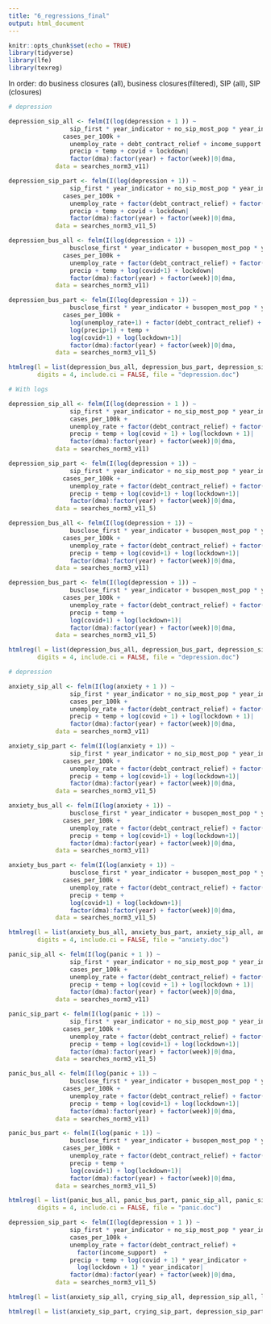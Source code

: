 ```yaml
---
title: "6_regressions_final"
output: html_document
---
```


```r
knitr::opts_chunk$set(echo = TRUE)
library(tidyverse)
library(lfe)
library(texreg)
```

In order: do business closures (all), business closures(filtered), SIP (all), SIP (closures)
```r
# depression

depression_sip_all <- felm(I(log(depression + 1 )) ~  
                 sip_first * year_indicator + no_sip_most_pop * year_indicator + 
               cases_per_100k +
                 unemploy_rate + debt_contract_relief + income_support + 
                 precip + temp + covid + lockdown|
                 factor(dma):factor(year) + factor(week)|0|dma, 
             data = searches_norm3_v11)

depression_sip_part <- felm(I(log(depression + 1)) ~  
                 sip_first * year_indicator + no_sip_most_pop * year_indicator +
               cases_per_100k +
                 unemploy_rate + factor(debt_contract_relief) + factor(income_support) + 
                 precip + temp + covid + lockdown|
                 factor(dma):factor(year) + factor(week)|0|dma, 
             data = searches_norm3_v11_5)

depression_bus_all <- felm(I(log(depression + 1)) ~  
                 busclose_first * year_indicator + busopen_most_pop * year_indicator +
               cases_per_100k +
                 unemploy_rate + factor(debt_contract_relief) + factor(income_support) + 
                 precip + temp + log(covid+1) + lockdown|
                 factor(dma):factor(year) + factor(week)|0|dma, 
             data = searches_norm3_v11)

depression_bus_part <- felm(I(log(depression + 1)) ~  
                 busclose_first * year_indicator + busopen_most_pop * year_indicator +
               cases_per_100k +
                 log(unemploy_rate+1) + factor(debt_contract_relief) + factor(income_support) + 
                 log(precip+1) + temp + 
                 log(covid+1) + log(lockdown+1)|
                 factor(dma):factor(year) + factor(week)|0|dma, 
             data = searches_norm3_v11_5)

htmlreg(l = list(depression_bus_all, depression_bus_part, depression_sip_all, depression_sip_part),
        digits = 4, include.ci = FALSE, file = "depression.doc")
```


```r

# With logs

depression_sip_all <- felm(I(log(depression + 1 )) ~  
                 sip_first * year_indicator + no_sip_most_pop * year_indicator + 
                 cases_per_100k +
                 unemploy_rate + factor(debt_contract_relief) + factor(income_support) + 
                 precip + temp + log(covid + 1) + log(lockdown + 1)|
                 factor(dma):factor(year) + factor(week)|0|dma, 
             data = searches_norm3_v11)

depression_sip_part <- felm(I(log(depression + 1)) ~  
                 sip_first * year_indicator + no_sip_most_pop * year_indicator +
               cases_per_100k +
                 unemploy_rate + factor(debt_contract_relief) + factor(income_support) + 
                 precip + temp + log(covid+1) + log(lockdown+1)|
                 factor(dma):factor(year) + factor(week)|0|dma, 
             data = searches_norm3_v11_5)

depression_bus_all <- felm(I(log(depression + 1)) ~  
                 busclose_first * year_indicator + busopen_most_pop * year_indicator +
               cases_per_100k +
                 unemploy_rate + factor(debt_contract_relief) + factor(income_support) + 
                 precip + temp + log(covid+1) + log(lockdown+1)|
                 factor(dma):factor(year) + factor(week)|0|dma, 
             data = searches_norm3_v11)

depression_bus_part <- felm(I(log(depression + 1)) ~  
                 busclose_first * year_indicator + busopen_most_pop * year_indicator +
               cases_per_100k +
                 unemploy_rate + factor(debt_contract_relief) + factor(income_support) + 
                 precip + temp + 
                 log(covid+1) + log(lockdown+1)|
                 factor(dma):factor(year) + factor(week)|0|dma, 
             data = searches_norm3_v11_5)

htmlreg(l = list(depression_bus_all, depression_bus_part, depression_sip_all, depression_sip_part),
        digits = 4, include.ci = FALSE, file = "depression.doc")
```
```r
# depression

anxiety_sip_all <- felm(I(log(anxiety + 1 )) ~  
                 sip_first * year_indicator + no_sip_most_pop * year_indicator + 
                 cases_per_100k +
                 unemploy_rate + factor(debt_contract_relief) + factor(income_support) + 
                 precip + temp + log(covid + 1) + log(lockdown + 1)|
                 factor(dma):factor(year) + factor(week)|0|dma, 
             data = searches_norm3_v11)

anxiety_sip_part <- felm(I(log(anxiety + 1)) ~  
                 sip_first * year_indicator + no_sip_most_pop * year_indicator +
               cases_per_100k +
                 unemploy_rate + factor(debt_contract_relief) + factor(income_support) + 
                 precip + temp + log(covid+1) + log(lockdown+1)|
                 factor(dma):factor(year) + factor(week)|0|dma, 
             data = searches_norm3_v11_5)

anxiety_bus_all <- felm(I(log(anxiety + 1)) ~  
                 busclose_first * year_indicator + busopen_most_pop * year_indicator +
               cases_per_100k +
                 unemploy_rate + factor(debt_contract_relief) + factor(income_support) + 
                 precip + temp + log(covid+1) + log(lockdown+1)|
                 factor(dma):factor(year) + factor(week)|0|dma, 
             data = searches_norm3_v11)

anxiety_bus_part <- felm(I(log(anxiety + 1)) ~  
                 busclose_first * year_indicator + busopen_most_pop * year_indicator +
               cases_per_100k +
                 unemploy_rate + factor(debt_contract_relief) + factor(income_support) + 
                 precip + temp + 
                 log(covid+1) + log(lockdown+1)|
                 factor(dma):factor(year) + factor(week)|0|dma, 
             data = searches_norm3_v11_5)

htmlreg(l = list(anxiety_bus_all, anxiety_bus_part, anxiety_sip_all, anxiety_sip_part),
        digits = 4, include.ci = FALSE, file = "anxiety.doc")
```
```r
panic_sip_all <- felm(I(log(panic + 1 )) ~  
                 sip_first * year_indicator + no_sip_most_pop * year_indicator + 
                 cases_per_100k +
                 unemploy_rate + factor(debt_contract_relief) + factor(income_support) + 
                 precip + temp + log(covid + 1) + log(lockdown + 1)|
                 factor(dma):factor(year) + factor(week)|0|dma, 
             data = searches_norm3_v11)

panic_sip_part <- felm(I(log(panic + 1)) ~  
                 sip_first * year_indicator + no_sip_most_pop * year_indicator +
               cases_per_100k +
                 unemploy_rate + factor(debt_contract_relief) + factor(income_support) + 
                 precip + temp + log(covid+1) + log(lockdown+1)|
                 factor(dma):factor(year) + factor(week)|0|dma, 
             data = searches_norm3_v11_5)

panic_bus_all <- felm(I(log(panic + 1)) ~  
                 busclose_first * year_indicator + busopen_most_pop * year_indicator +
               cases_per_100k +
                 unemploy_rate + factor(debt_contract_relief) + factor(income_support) + 
                 precip + temp + log(covid+1) + log(lockdown+1)|
                 factor(dma):factor(year) + factor(week)|0|dma, 
             data = searches_norm3_v11)

panic_bus_part <- felm(I(log(panic + 1)) ~  
                 busclose_first * year_indicator + busopen_most_pop * year_indicator +
               cases_per_100k +
                 unemploy_rate + factor(debt_contract_relief) + factor(income_support) + 
                 precip + temp + 
                 log(covid+1) + log(lockdown+1)|
                 factor(dma):factor(year) + factor(week)|0|dma, 
             data = searches_norm3_v11_5)

htmlreg(l = list(panic_bus_all, panic_bus_part, panic_sip_all, panic_sip_part),
        digits = 4, include.ci = FALSE, file = "panic.doc")
```
```r
depression_sip_part <- felm(I(log(depression + 1 )) ~  
                 sip_first * year_indicator + no_sip_most_pop * year_indicator + 
                 cases_per_100k +
                 unemploy_rate + factor(debt_contract_relief) + 
                   factor(income_support)  + 
                 precip + temp + log(covid + 1) * year_indicator + 
                   log(lockdown + 1) * year_indicator|
                 factor(dma):factor(year) + factor(week)|0|dma, 
             data = searches_norm3_v11_5)
```

```r
htmlreg(l = list(anxiety_sip_all, crying_sip_all, depression_sip_all, lonely_sip_all, panic_sip_all, worry_sip_all, mental_health_sip_all), include.ci = FALSE, digits = 4, file = "mental_health_prelim.doc")

htmlreg(l = list(anxiety_sip_part, crying_sip_part, depression_sip_part, lonely_sip_part, panic_sip_part, worry_sip_part, mental_health_sip_part), include.ci = FALSE, digits = 4, file = "mental_health_prelim_5.doc")
```

